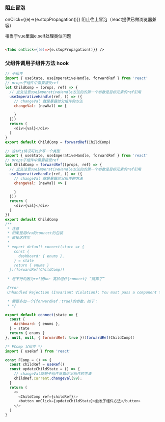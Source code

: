 ### 阻止冒泡

onClick={(e)=>{e.stopPropagation()}} 阻止往上冒泡（react提供已做浏览器兼容）

相当于vue里面e.self处理类似问题

```html

<Tabs onClick={(e)=>{e.stopPropagation()}} />

```

### 父组件调用子组件方法 hook

```js
// 子组件
import { useState, useImperativeHandle, forwardRef } from 'react'
// props子组件中需要接受ref
let ChildComp = (props, ref) => {
  // 此处注意useImperativeHandle方法的的第一个参数是目标元素的ref引用
  useImperativeHandle(ref, () => ({
    // changeVal 就是暴露给父组件的方法
    changeVal: (newVal) => {

    }
  }))
  return (
    <div>{val}</div>
  )
}
export default ChildComp = forwardRef(ChildComp)

// 这样ts情况可以少写一个类型
import { useState, useImperativeHandle, forwardRef } from 'react'
// props子组件中需要接受ref
let ChildComp = forwardRef((props, ref) => {
  // 此处注意useImperativeHandle方法的的第一个参数是目标元素的ref引用
  useImperativeHandle(ref, () => ({
    // changeVal 就是暴露给父组件的方法
    changeVal: (newVal) => {

    }
  }))
  return (
    <div>{val}</div>
  )
})
export default ChildComp
/**
 * 注意
 * 如果是用dva的connect的包装
 * 直接这样写
 *
 * export default connect(state => {
    const {
      dashboard: { enums },
    } = state
    return { enums }
  })(forwardRef(ChildComp))
 
 * 是不行的因为ref被Hoc 高阶组件{connect} “隔离了”

 Error
 Unhandled Rejection (Invariant Violation): You must pass a component to the function returned by connect. Instead received {}

 * 需要多加一个{forwardRef：true}的参数，如下：
 * */

export default connect(state => {
  const {
    dashboard: { enums },
  } = state
  return { enums }
}, null, null, { forwardRef: true })(forwardRef(ChildComp))
```

```js
/* FComp 父组件 */
import { useRef } from 'react'

const FComp = () => {
  const childRef = useRef()
  const updateChildState = () => {
    // changeVal就是子组件暴露给父组件的方法
    childRef.current.changeVal(99);
  }
  return (
    <>
      <ChildComp ref={childRef}/>
      <button onClick={updateChildState}>触发子组件方法</button>
    </>
  )
}
```